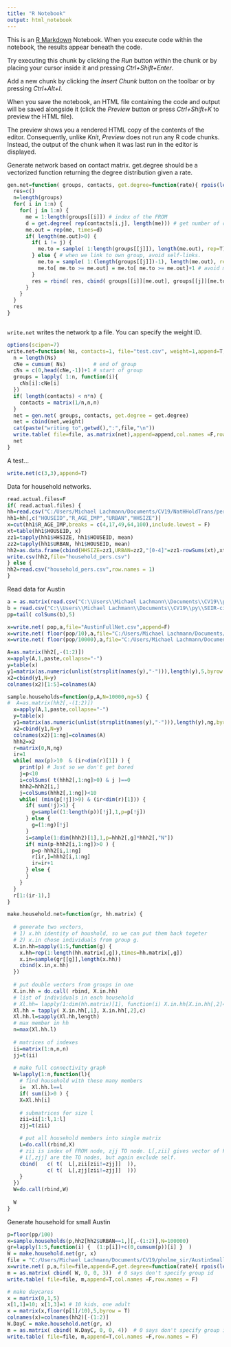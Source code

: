 ---
title: "R Notebook"
output: html_notebook
---

This is an [R Markdown](http://rmarkdown.rstudio.com) Notebook. When you execute code within the notebook, the results appear beneath the code. 

Try executing this chunk by clicking the *Run* button within the chunk or by placing your cursor inside it and pressing *Ctrl+Shift+Enter*. 

Add a new chunk by clicking the *Insert Chunk* button on the toolbar or by pressing *Ctrl+Alt+I*.

When you save the notebook, an HTML file containing the code and output will be saved alongside it (click the *Preview* button or press *Ctrl+Shift+K* to preview the HTML file).

The preview shows you a rendered HTML copy of the contents of the editor. Consequently, unlike *Knit*, *Preview* does not run any R code chunks. Instead, the output of the chunk when it was last run in the editor is displayed.



Generate network based on contact matrix.
get.degree should be a vectorized function returning the degree distribution given a rate.

```{r gen.net}
gen.net=function( groups, contacts, get.degree=function(rate){ rpois(length(rate),rate*6)} ) {
  res=c()
  n=length(groups)
  for( i in 1:n) {
    for( j in 1:n) {
      me = 1:length(groups[[i]]) # index of the FROM
      d = get.degree( rep(contacts[i,j], length(me))) # get number of contacts each should have
      me.out = rep(me, times=d) 
      if( length(me.out)>0) {
        if( i != j) {
          me.to = sample( 1:length(groups[[j]]), length(me.out), rep=T) # get index of TO
        } else { # when we link to own group, avoid self-links.
          me.to = sample( 1:(length(groups[[j]])-1), length(me.out), rep=T) # n-1, don't chose me
          me.to[ me.to >= me.out] = me.to[ me.to >= me.out]+1 # avoid me.to.i
        }
        res = rbind( res, cbind( groups[[i]][me.out], groups[[j]][me.to], i, j ))
      }
    }
  }
  res
}



```


`write.net` writes the network tp a file. You can specify the weight ID. 

```{r}
options(scipen=7)
write.net=function( Ns, contacts=1, file="test.csv", weight=1,append=T,get.degree=function(rate){ rpois(length(rate),rate*6)}) {
  n = length(Ns)
  cNe = cumsum( Ns)         # end of group
  cNs = c(0,head(cNe,-1))+1 # start of group
  groups = lapply( 1:n, function(i){
    cNs[i]:cNe[i]
  })
  if( length(contacts) < n*n) {
    contacts = matrix(1/n,n,n) 
  }
  net = gen.net( groups, contacts, get.degree = get.degree)
  net = cbind(net,weight)
  cat(paste("writing to",getwd(),":",file,"\n"))
  write.table( file=file, as.matrix(net),append=append,col.names =F,row.names = F)
  net
}
```

A test...
```{r eval=F}
write.net(c(3,3),append=T)
```

Data for household networks.
```{r}
read.actual.files=F
if( read.actual.files) {
hh=read.csv("C:/Users/Michael Lachmann/Documents/CV19/NatHHoldTrans/perpub.csv",as.is=T)
hh1=hh[,c("HOUSEID","R_AGE_IMP","URBAN","HHSIZE")]
x=cut(hh1$R_AGE_IMP,breaks = c(4,17,49,64,100),include.lowest = F)
xt=table(hh1$HOUSEID, x)
zz1=tapply(hh1$HHSIZE, hh1$HOUSEID, mean)
zz2=tapply(hh1$URBAN, hh1$HOUSEID, mean)
hh2=as.data.frame(cbind(HHSIZE=zz1,URBAN=zz2,"[0-4]"=zz1-rowSums(xt),xt))
write.csv(hh2,file="household_pers.csv")
} else {
hh2=read.csv("household_pers.csv",row.names = 1)
}
```


Read data for Austin
```{r Austin data}
a = as.matrix(read.csv("C:\\Users\\Michael Lachmann\\Documents\\CV19\\py\\SEIR-city\\data\\Excel Data\\Contact Matrix - 5 age groups.csv"))
b = read.csv("C:\\Users\\Michael Lachmann\\Documents\\CV19\\py\\SEIR-city\\data\\Austin Data\\AustinMSA Population - 5 age groups.csv")
pp=tail( colSums(b),5)
```

```{r make some nets,eval=F}
x=write.net( pop,a,file="AustinFullNet.csv",append=F)
x=write.net( floor(pop/10),a,file="C:/Users/Michael Lachmann/Documents/CV19/pholme_sir/AustinSmallNet6.csv",append=F)
x=write.net( floor(pop/10000),a,file="C:/Users/Michael Lachmann/Documents/CV19/pholme_sir/AustinTinyNet6.csv",append=F)
```



```{r How many households, eval=F}
A=as.matrix(hh2[,-(1:2)])
x=apply(A,1,paste,collapse="-")
y=table(x)
y1=matrix(as.numeric(unlist(strsplit(names(y),"-"))),length(y),5,byrow = T)
x2=cbind(y1,N=y)
colnames(x2)[1:5]=colnames(A)
```


```{r}
sample.households=function(p,A,N=10000,ng=5) {
#  A=as.matrix(hh2[,-(1:2)])
  x=apply(A,1,paste,collapse="-")
  y=table(x)
  y1=matrix(as.numeric(unlist(strsplit(names(y),"-"))),length(y),ng,byrow = T)
  x2=cbind(y1,N=y)
  colnames(x2)[1:ng]=colnames(A)
  hhh2=x2
  r=matrix(0,N,ng)
  ir=1
  while( max(p)>10  & (ir<dim(r)[1]) ) {
    print(p) # Just so we don't get bored
    j=p<10
    i=colSums( t(hhh2[,1:ng]>0) & j )==0
    hhh2=hhh2[i,]
    j=colSums(hhh2[,1:ng])<10
    while( (min(p[!j])>9) & (ir<dim(r)[1])) {
      if( sum(!j)>1) {
        g=sample((1:length(p))[!j],1,p=p[!j])
      } else {
        g=(1:ng)[!j]
      }
      i=sample(1:dim(hhh2)[1],1,p=hhh2[,g]*hhh2[,"N"])
      if( min(p-hhh2[i,1:ng])>0 ) {
        p=p-hhh2[i,1:ng]
        r[ir,]=hhh2[i,1:ng]
        ir=ir+1
      } else {
      }
    }
  }
  r[1:(ir-1),]
}

```


```{r}
make.household.net=function(gr, hh.matrix) {
  
  # generate two vectors, 
  # 1) x.hh identity of houshold, so we can put them back togeter 
  # 2) x.in chose individuals from group g.
  X.in.hh=sapply(1:5,function(g) {
    x.hh=rep(1:length(hh.matrix[,g]),times=hh.matrix[,g])
    x.in=sample(gr[[g]],length(x.hh))
    cbind(x.in,x.hh)
  })
  
  # put double vectors from groups in one 
  X.in.hh = do.call( rbind, X.in.hh)
  # list of individuals in each household
  # Xl.hh= lapply(1:dim(hh.matrix)[1], function(i) X.in.hh[X.in.hh[,2]==i,1] )
  Xl.hh = tapply( X.in.hh[,1], X.in.hh[,2],c)
  Xl.hh.l=sapply(Xl.hh,length)
  # max member in hh
  n=max(Xl.hh.l)
  
  # matrices of indexes
  ii=matrix(1:n,n,n)
  jj=t(ii)
  
  # make full connectivity graph
  W=lapply(1:n,function(l){
    # find household with these many members
    i=  Xl.hh.l==l
    if( sum(i)>0 ) {
    X=Xl.hh[i]
    
    # submatrices for size l
    zii=ii[1:l,1:l]
    zjj=t(zii)

    # put all household members into single matrix
    L=do.call(rbind,X)
    # zii is index of FROM node, zjj TO node. L[,zii] gives vector of FROM nodes, but exclude connection with self.
    # L[,zjj] are the TO nodes, but again exclude self.
    cbind(   c( t(  L[,zii[zii!=zjj]]  )),
             c( t(  L[,zjj[zii!=zjj]]  )))
    }
  })
  W=do.call(rbind,W)
  
  W
}
```



Generate household for small Austin

```{r}
p=floor(pp/100)
x=sample.households(p,hh2[hh2$URBAN==1,][,-(1:2)],N=100000)
gr=lapply(1:5,function(i) {  (1:p[i])+c(0,cumsum(p))[i] }  ) 
W = make.household.net(gr, x)
file = "C:/Users/Michael Lachmann/Documents/CV19/pholme_sir/AustinSmall10Net10.csv"
x=write.net( p,a,file=file,append=F,get.degree=function(rate){ rpois(length(rate),rate*10)})
m = as.matrix( cbind( W, 0, 0, 3))  # 0 says don't specify group id
write.table( file=file, m,append=T,col.names =F,row.names = F)

# make daycares
x = matrix(0,1,5)
x[1,1]=10; x[1,3]=1 # 10 kids, one adult
x = matrix(x,floor(p[1]/10),5,byrow = T)
colnames(x)=colnames(hh2)[-(1:2)]
W.DayC = make.household.net(gr, x)
m = as.matrix( cbind( W.DayC, 0, 0, 4))  # 0 says don't specify group id
write.table( file=file, m,append=T,col.names =F,row.names = F)



```





